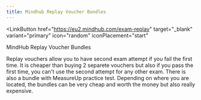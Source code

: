 ```yaml
---
title: Mindhub Replay Voucher Bundles
---
```


<LinkButton
  href="https://eu2.mindhub.com/exam-replay" target="_blank"
  variant="primary"
  icon="random"
  iconPlacement="start"
>
  MindHub Replay Voucher Bundles
</LinkButton>

Replay vouchers allow you to have second exam attempt if you fail the first time. It is cheaper than buying 2 separete vouchers but also if you pass the first time, you can't use the second attempt for any other exam. There is also a bundle with MeasureUp practice test. 
Depending on where you are located, the bundles can be very cheap and worth the money but also really expensive. 
